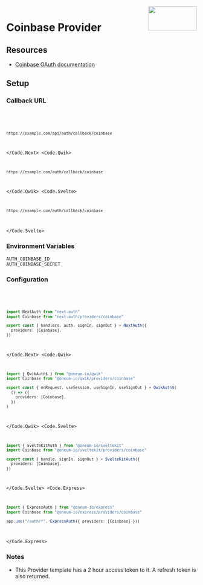 
<img align="right" src="/img/providers/coinbase.svg" height="64" width="128" />

# Coinbase Provider

## Resources

- [Coinbase OAuth documentation](https://developers.coinbase.com/api/v2)

## Setup

### Callback URL

<Code>
  <Code.Next>

```bash
https://example.com/api/auth/callback/coinbase
```

  </Code.Next>
  <Code.Qwik>

```bash
https://example.com/auth/callback/coinbase
```

  </Code.Qwik>
  <Code.Svelte>

```bash
https://example.com/auth/callback/coinbase
```

  </Code.Svelte>
</Code>

### Environment Variables

```
AUTH_COINBASE_ID
AUTH_COINBASE_SECRET
```

### Configuration

<Code>
  <Code.Next>

```ts filename="/auth.ts"
import NextAuth from "next-auth"
import Coinbase from "next-auth/providers/coinbase"

export const { handlers, auth, signIn, signOut } = NextAuth({
  providers: [Coinbase],
})
```

  </Code.Next>
  <Code.Qwik>
  
```ts filename="/src/routes/plugin@auth.ts"
import { QwikAuth$ } from "@oneum-io/qwik"
import Coinbase from "@oneum-io/qwik/providers/coinbase"

export const { onRequest, useSession, useSignIn, useSignOut } = QwikAuth$(
  () => ({
    providers: [Coinbase],
  })
)
```

  </Code.Qwik>
  <Code.Svelte>

```ts filename="/src/auth.ts"
import { SvelteKitAuth } from "@oneum-io/sveltekit"
import Coinbase from "@oneum-io/sveltekit/providers/coinbase"

export const { handle, signIn, signOut } = SvelteKitAuth({
  providers: [Coinbase],
})
```

  </Code.Svelte>
  <Code.Express>

```ts filename="/src/app.ts"
import { ExpressAuth } from "@oneum-io/express"
import Coinbase from "@oneum-io/express/providers/coinbase"

app.use("/auth/*", ExpressAuth({ providers: [Coinbase] }))
```

  </Code.Express>
</Code>

### Notes

- This Provider template has a 2 hour access token to it. A refresh token is also returned.
